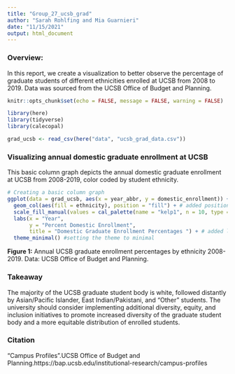 ```yaml
---
title: "Group_27_ucsb_grad"
author: "Sarah Rohlfing and Mia Guarnieri"
date: "11/15/2021"
output: html_document
---
```

### Overview: 
In this report, we create a visualization to better observe the percentage of graduate students of different ethnicities enrolled at UCSB from 2008 to 2019. Data was sourced from the UCSB Office of Budget and Planning. 

```r
knitr::opts_chunk$set(echo = FALSE, message = FALSE, warning = FALSE)

library(here)
library(tidyverse)
library(calecopal)
```

```r
grad_ucsb <- read_csv(here("data", "ucsb_grad_data.csv"))
```

### Visualizing annual domestic graduate enrollment at UCSB

This basic column graph depicts the annual domestic graduate enrollment at UCSB from 2008-2019, color coded by student ethnicity.

```r
# Creating a basic column graph 
ggplot(data = grad_ucsb, aes(x = year_abbr, y = domestic_enrollment)) +
  geom_col(aes(fill = ethnicity), position = "fill") + # added position = fill to change the bars from absolute counts to proportions
  scale_fill_manual(values = cal_palette(name = "kelp1", n = 10, type = "continuous")) + #adding palette
  labs(x = "Year",
       y = "Percent Domestic Enrollment", 
       title = "Domestic Graduate Enrollment Percentages ") + # added labels, title
  theme_minimal() #setting the theme to minimal
```

**Figure 1:** Annual UCSB graduate enrollment percentages by ethnicity 2008-2019. Data: UCSB Office of Budget and Planning.

### Takeaway

The majority of the UCSB graduate student body is white, followed distantly by Asian/Pacific Islander, East Indian/Pakistani, and "Other" students. The university should consider implementing additional diversity, equity, and inclusion initiatives to promote increased diversity of the graduate student body and a more equitable distribution of enrolled students.

### Citation
"Campus Profiles".UCSB Office of Budget and Planning.https://bap.ucsb.edu/institutional-research/campus-profiles 